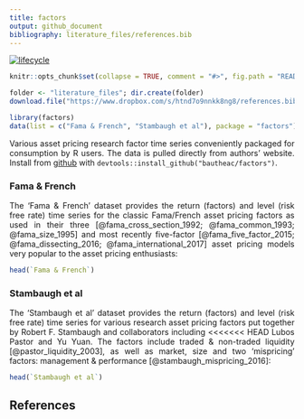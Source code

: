```yaml
---
title: factors
output: github_document
bibliography: literature_files/references.bib
---
```


[![lifecycle](https://img.shields.io/badge/lifecycle-experimental-orange.svg)](https://www.tidyverse.org/lifecycle/#experimental)

```r
knitr::opts_chunk$set(collapse = TRUE, comment = "#>", fig.path = "README-")

folder <- "literature_files"; dir.create(folder)
download.file("https://www.dropbox.com/s/htnd7o9nnkk8ng8/references.bib?dl=1", paste(folder, "references.bib", sep = "/"))

library(factors)
data(list = c("Fama & French", "Stambaugh et al"), package = "factors")
```

<style> body {text-align: justify} </style>


Various asset pricing research factor time series conveniently packaged for consumption by R users. The data is pulled directly from authors' website. Install from [github](https://github.com/bautheac/factors/) with `devtools::install_github("bautheac/factors")`.

### Fama & French
The 'Fama & French' dataset provides the return (factors) and level (risk free rate) time series for the classic Fama/French asset pricing factors as used in their three [@fama_cross_section_1992; @fama_common_1993; @fama_size_1995] and most recently five-factor [@fama_five_factor_2015; @fama_dissecting_2016; @fama_international_2017] asset pricing models very popular to the asset pricing enthusiasts:
```r
head(`Fama & French`)
```

### Stambaugh et al
The 'Stambaugh et al' dataset provides the return (factors) and level (risk free rate) time series for various research asset pricing factors put together by Robert F. Stambaugh and collaborators including
<<<<<<< HEAD
Lubos Pastor and Yu Yuan. The factors include traded & non-traded liquidity [@pastor_liquidity_2003], as well as market, size and two 'mispricing' factors: management & performance [@stambaugh_mispricing_2016]:  
```r
head(`Stambaugh et al`)
```

## References

